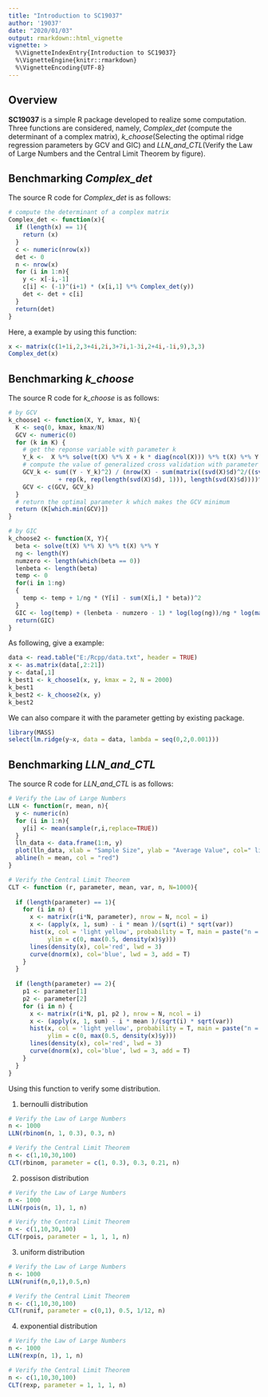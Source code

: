 ```yaml
---
title: "Introduction to SC19037"
author: '19037'
date: "2020/01/03"
output: rmarkdown::html_vignette
vignette: >
  %\VignetteIndexEntry{Introduction to SC19037}
  %\VignetteEngine{knitr::rmarkdown}
  %\VignetteEncoding{UTF-8}
---
```


## Overview

__SC19037__ is a simple R package developed to realize some computation. Three functions are considered, namely, _Complex_det_ (compute the determinant of a complex matrix), _k_choose_(Selecting the optimal ridge regression parameters by GCV and GIC) and _LLN_and_CTL_(Verify the Law of Large Numbers and the Central Limit Theorem by figure).


## Benchmarking _Complex_det_

The source R code for _Complex_det_ is as follows:
```r
# compute the determinant of a complex matrix
Complex_det <- function(x){
  if (length(x) == 1){
    return (x)
  }
  c <- numeric(nrow(x))
  det <- 0
  n <- nrow(x)
  for (i in 1:n){
    y <- x[-i,-1]
    c[i] <- (-1)^(i+1) * (x[i,1] %*% Complex_det(y))
    det <- det + c[i]
  }
  return(det)
}
```

Here, a example by using this function:
```r
x <- matrix(c(1+1i,2,3+4i,2i,3+7i,1-3i,2+4i,-1i,9),3,3)
Complex_det(x)
```


## Benchmarking _k_choose_

The source R code for _k_choose_ is as follows:
```r
# by GCV
k_choose1 <- function(X, Y, kmax, N){
  K <- seq(0, kmax, kmax/N)
  GCV <- numeric(0)
  for (k in K) {
    # get the reponse variable with parameter k
    Y_k <-  X %*% solve(t(X) %*% X + k * diag(ncol(X))) %*% t(X) %*% Y
    # compute the value of generalized cross validation with parameter k
    GCV_k <- sum((Y - Y_k)^2) / (nrow(X) - sum(matrix((svd(X)$d)^2/((svd(X)$d)^2 
              + rep(k, rep(length(svd(X)$d), 1))), length(svd(X)$d))))^2
    GCV <- c(GCV, GCV_k)
  }
  # return the optimal parameter k which makes the GCV minimum
  return (K[which.min(GCV)])
}
```

```r
# by GIC
k_choose2 <- function(X, Y){ 
  beta <- solve(t(X) %*% X) %*% t(X) %*% Y
  ng <- length(Y)
  numzero <- length(which(beta == 0))
  lenbeta <- length(beta)
  temp <- 0
  for(i in 1:ng)
  {
    temp <- temp + 1/ng * (Y[i] - sum(X[i,] * beta))^2   
  }
  GIC <- log(temp) + (lenbeta - numzero - 1) * log(log(ng))/ng * log(max(lenbeta, ng))
  return(GIC)
}
```

As following, give a example:
```r
data <- read.table("E:/Rcpp/data.txt", header = TRUE)
x <- as.matrix(data[,2:21])
y <- data[,1]
k_best1 <- k_choose1(x, y, kmax = 2, N = 2000)
k_best1
k_best2 <- k_choose2(x, y)
k_best2
```

We can also compare it with the parameter getting by existing package.
```r
library(MASS)
select(lm.ridge(y~x, data = data, lambda = seq(0,2,0.001)))
```


## Benchmarking _LLN_and_CTL_

The source R code for _LLN_and_CTL_ is as follows:
```r
# Verify the Law of Large Numbers
LLN <- function(r, mean, n){
  y <- numeric(n)
  for (i in 1:n){
    y[i] <- mean(sample(r,i,replace=TRUE))
  }
  lln_data <- data.frame(1:n, y)
  plot(lln_data, xlab = "Sample Size", ylab = "Average Value", col=" light green")
  abline(h = mean, col = "red")
}
```

```r
# Verify the Central Limit Theorem
CLT <- function (r, parameter, mean, var, n, N=1000){
  
  if (length(parameter) == 1){
    for (i in n) {
      x <- matrix(r(i*N, parameter), nrow = N, ncol = i)
      x <- (apply(x, 1, sum) - i * mean )/(sqrt(i) * sqrt(var))
      hist(x, col = 'light yellow', probability = T, main = paste("n = ",i),
           ylim = c(0, max(0.5, density(x)$y)))
      lines(density(x), col='red', lwd = 3)
      curve(dnorm(x), col='blue', lwd = 3, add = T)
    }
  }
  
  if (length(parameter) == 2){
    p1 <- parameter[1]
    p2 <- parameter[2]
    for (i in n) {
      x <- matrix(r(i*N, p1, p2 ), nrow = N, ncol = i) 
      x <- (apply(x, 1, sum) - i * mean )/(sqrt(i) * sqrt(var))
      hist(x, col = 'light yellow', probability = T, main = paste("n = ",i),
           ylim = c(0, max(0.5, density(x)$y)))
      lines(density(x), col='red', lwd = 3)
      curve(dnorm(x), col='blue', lwd = 3, add = T)
    }
  }
}
```

Using this function to verify some distribution.

1. bernoulli distribution
```r
# Verify the Law of Large Numbers
n <- 1000
LLN(rbinom(n, 1, 0.3), 0.3, n)
```

```r
# Verify the Central Limit Theorem
n <- c(1,10,30,100)
CLT(rbinom, parameter = c(1, 0.3), 0.3, 0.21, n)
```


2. possison distribution
```r
# Verify the Law of Large Numbers
n <- 1000
LLN(rpois(n, 1), 1, n)
```

```r
# Verify the Central Limit Theorem
n <- c(1,10,30,100)
CLT(rpois, parameter = 1, 1, 1, n)
```


3. uniform distribution
```r
# Verify the Law of Large Numbers
n <- 1000
LLN(runif(n,0,1),0.5,n)
```

```r
# Verify the Central Limit Theorem
n <- c(1,10,30,100)
CLT(runif, parameter = c(0,1), 0.5, 1/12, n)
```


4. exponential distribution
```r
# Verify the Law of Large Numbers
n <- 1000
LLN(rexp(n, 1), 1, n)
```

```r
# Verify the Central Limit Theorem
n <- c(1,10,30,100)
CLT(rexp, parameter = 1, 1, 1, n)
```